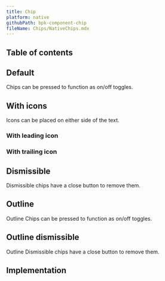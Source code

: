 ```yaml
---
title: Chip
platform: native
githubPath: bpk-component-chip
fileName: Chips/NativeChips.mdx
---
```




## Table of contents

## Default

Chips can be pressed to function as on/off toggles.

<NativeComponentScreenshots
  iOS={iosChipDefault}
  iOSAltText="iOS default chip"
  android={androidChipDefault}
  androidAltText="Android default chip" />

## With icons

Icons can be placed on either side of the text.

### With leading icon

<NativeComponentScreenshots
  iOS={iosChipDefaultWithIcon}
  iOSAltText="iOS chip with leading icon"
  android={androidChipDefaultWithIcon}
  androidAltText="Android chip with leading icon" />

### With trailing icon

<NativeComponentScreenshots
  iOS={iosChipDefaultWithTrailingIcon}
  iOSAltText="iOS chip with trailing icon"
  android={androidChipDefaultWithTrailingIcon}
  androidAltText="Android chip with trailing icon" />

## Dismissible

Dismissible chips have a close button to remove them.

<NativeComponentScreenshots
  iOS={iosChipDismissible}
  iOSAltText="iOS dismissible chip"
  android={androidChipDismissible}
  androidAltText="Android dismissible chip" />

## Outline

Outline Chips can be pressed to function as on/off toggles.

<NativeComponentScreenshots
  iOS={iosChipOutline}
  iOSAltText="iOS outline chip"
  android={androidChipOutline}
  androidAltText="Android outline chip" />

## Outline dismissible

Outline Dismissible chips have a close button to remove them.

<NativeComponentScreenshots
  iOS={iosChipOutlineDismissible}
  iOSAltText="iOS dismissible outline chip"
  android={androidChipOutlineDismissible}
  androidAltText="Android dismissible outline chip" />

## Implementation

<Readme file={readme} />
